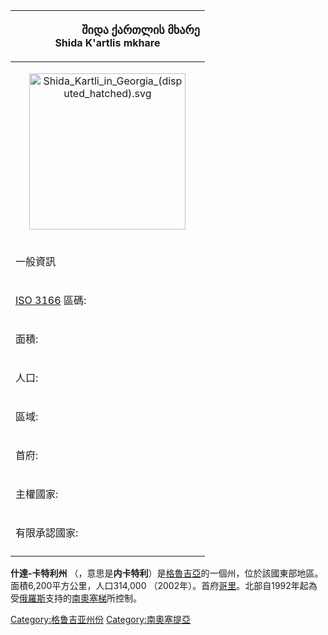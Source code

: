 {{noteTA
|1=zh-cn:奥塞梯; zh-tw:奧塞提亞;  zh-hk:奧塞梯;
}}
<!--[[File:Shida_Kartli_in_Georgia_(disputed_hatched).svg|right]]-->
{|cellpadding="5" cellspacing="1" align="right" style="margin: 5px 5px 5px 1em; border: 1px solid black;"
|-
! colspan="2" bgcolor=#8B864E | <font size="+1" color=white>Shida Kartli</font>
<font size="+1">შიდა ქართლის მხარე</font><br />
Shida K'artlis mkhare
|-
| colspan="2" align="center" | [[File:Shida_Kartli_in_Georgia_(disputed_hatched).svg|250px]]<br />
|-
! colspan="2" bgcolor=#CDC673 | 一般資訊
|-
| [[ISO_3166|ISO 3166]] 區碼: || GE-SK
|-
| 面積:  || 6,200 km²
|-
| 人口: ||314,000 (2002)
|-
| 區域: || 1 town, 5 regions
|-
| 首府: || [[哥里|哥里]]
|-
| 主權國家: || {{flag|格鲁吉亚}}
|-
| 有限承認國家: || {{flag|南奥塞梯}}
|-
|}'''什達-卡特利州''' （{{lang|ka|შიდა ქართლის მხარე}}，意思是'''内卡特利'''）是[[格魯吉亞|格魯吉亞]]的一個州，位於該國東部地區。面積6,200平方公里，人口314,000 （2002年）。首府[[哥里|哥里]]。北部自1992年起為受[[俄羅斯|俄羅斯]]支持的[[南奧塞梯|南奧塞梯]]所控制。
[[Category:格鲁吉亚州份|Category:格鲁吉亚州份]]
[[Category:南奧塞提亞|Category:南奧塞提亞]]